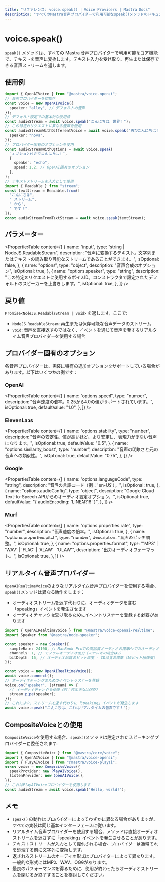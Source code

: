 ```yaml
---
title: "リファレンス: voice.speak() | Voice Providers | Mastra Docs"
description: "すべてのMastra音声プロバイダーで利用可能なspeak()メソッドのドキュメントで、テキストを音声に変換します。"
---
```


# voice.speak()

`speak()` メソッドは、すべての Mastra 音声プロバイダーで利用可能なコア機能で、テキストを音声に変換します。テキスト入力を受け取り、再生または保存できる音声ストリームを返します。

## 使用例

```typescript
import { OpenAIVoice } from "@mastra/voice-openai";
// 音声プロバイダーを初期化
const voice = new OpenAIVoice({
  speaker: "alloy", // デフォルトの音声
});
// デフォルト設定での基本的な使用法
const audioStream = await voice.speak("こんにちは、世界！");
// この特定のリクエストに異なる音声を使用
const audioStreamWithDifferentVoice = await voice.speak("再びこんにちは！", {
  speaker: "nova",
});
// プロバイダー固有のオプションを使用
const audioStreamWithOptions = await voice.speak(
  "オプション付きでこんにちは！",
  {
    speaker: "echo",
    speed: 1.2, // OpenAI固有のオプション
  },
);
// テキストストリームを入力として使用
import { Readable } from "stream";
const textStream = Readable.from([
  "こんにちは",
  " ストリーム",
  " から",
  " です！",
]);
const audioStreamFromTextStream = await voice.speak(textStream);
```

## パラメーター

<PropertiesTable
  content={[
    {
      name: "input",
      type: "string | NodeJS.ReadableStream",
      description:
        "音声に変換するテキスト。文字列またはテキストの読み取り可能なストリームであることができます。",
      isOptional: false,
    },
    {
      name: "options",
      type: "object",
      description: "音声合成のオプション",
      isOptional: true,
    },
    {
      name: "options.speaker",
      type: "string",
      description:
        "この特定のリクエストに使用するボイスID。コンストラクタで設定されたデフォルトのスピーカーを上書きします。",
      isOptional: true,
    },
  ]}
/>

## 戻り値

`Promise<NodeJS.ReadableStream | void>` を返します。ここで:

- `NodeJS.ReadableStream`: 再生または保存可能な音声データのストリーム
- `void`: 音声を直接返すのではなく、イベントを通じて音声を発するリアルタイム音声プロバイダーを使用する場合

## プロバイダー固有のオプション

各音声プロバイダーは、実装に特有の追加オプションをサポートしている場合があります。以下はいくつかの例です：

### OpenAI

<PropertiesTable
  content={[
    {
      name: "options.speed",
      type: "number",
      description: "音声速度の倍率。0.25から4.0の値がサポートされています。",
      isOptional: true,
      defaultValue: "1.0",
    },
  ]}
/>

### ElevenLabs

<PropertiesTable
  content={[
    {
      name: "options.stability",
      type: "number",
      description:
        "音声の安定性。値が高いほど、より安定し、表現力が少ない音声になります。",
      isOptional: true,
      defaultValue: "0.5",
    },
    {
      name: "options.similarity_boost",
      type: "number",
      description: "音声の明瞭さと元の音声への類似性。",
      isOptional: true,
      defaultValue: "0.75",
    },
  ]}
/>

### Google

<PropertiesTable
  content={[
    {
      name: "options.languageCode",
      type: "string",
      description: "音声の言語コード（例：'en-US'）。",
      isOptional: true,
    },
    {
      name: "options.audioConfig",
      type: "object",
      description:
        "Google Cloud Text-to-Speech APIからのオーディオ設定オプション。",
      isOptional: true,
      defaultValue: "{ audioEncoding: 'LINEAR16' }",
    },
  ]}
/>

### Murf

<PropertiesTable
  content={[
    {
      name: "options.properties.rate",
      type: "number",
      description: "音声速度の倍率。",
      isOptional: true,
    },
    {
      name: "options.properties.pitch",
      type: "number",
      description: "音声のピッチ調整。",
      isOptional: true,
    },
    {
      name: "options.properties.format",
      type: "'MP3' | 'WAV' | 'FLAC' | 'ALAW' | 'ULAW'",
      description: "出力オーディオフォーマット。",
      isOptional: true,
    },
  ]}
/>

## リアルタイム音声プロバイダー

`OpenAIRealtimeVoice`のようなリアルタイム音声プロバイダーを使用する場合、`speak()`メソッドは異なる動作をします：

- オーディオストリームを返す代わりに、オーディオデータを含む「speaking」イベントを発生させます
- オーディオチャンクを受け取るためにイベントリスナーを登録する必要があります

```typescript
import { OpenAIRealtimeVoice } from "@mastra/voice-openai-realtime";
import Speaker from "@mastra/node-speaker";

const speaker = new Speaker({
  sampleRate: 24100, // MacBook Proでの高品質オーディオの標準Hzでのオーディオサンプルレート
  channels: 1, // モノラルオーディオ出力（ステレオの場合は2）
  bitDepth: 16, // オーディオ品質のビット深度 - CD品質の標準（16ビット解像度）
});

const voice = new OpenAIRealtimeVoice();
await voice.connect();
// オーディオチャンクのためのイベントリスナーを登録
voice.on("speaker", (stream) => {
  // オーディオチャンクを処理（例：再生または保存）
  stream.pipe(speaker);
});
// これにより、ストリームを返す代わりに「speaking」イベントが発生します
await voice.speak("こんにちは、これはリアルタイムの音声です！");
```

## CompositeVoiceとの使用

`CompositeVoice`を使用する場合、`speak()`メソッドは設定されたスピーキングプロバイダーに委任されます:

```typescript
import { CompositeVoice } from "@mastra/core/voice";
import { OpenAIVoice } from "@mastra/voice-openai";
import { PlayAIVoice } from "@mastra/voice-playai";
const voice = new CompositeVoice({
  speakProvider: new PlayAIVoice(),
  listenProvider: new OpenAIVoice(),
});
// これはPlayAIVoiceプロバイダーを使用します
const audioStream = await voice.speak("Hello, world!");
```

## メモ

- `speak()` の動作はプロバイダーによってわずかに異なる場合がありますが、すべての実装は同じ基本インターフェースに従います。
- リアルタイム音声プロバイダーを使用する場合、メソッドは直接オーディオストリームを返さずに「speaking」イベントを発生させることがあります。
- テキストストリームが入力として提供される場合、プロバイダーは通常それを処理する前に文字列に変換します。
- 返されるストリームのオーディオ形式はプロバイダーによって異なります。一般的な形式にはMP3、WAV、OGGがあります。
- 最良のパフォーマンスを得るために、使用が終わったらオーディオストリームを閉じるか終了することを検討してください。
